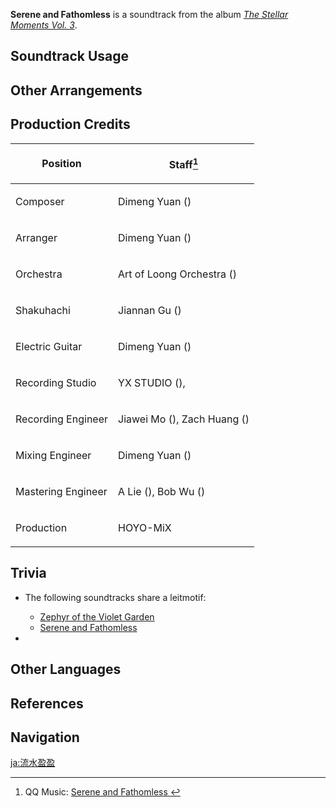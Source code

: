 {{Soundtrack Infobox
|image          = The Stellar Moments Vol. 3.png
|album          = The Stellar Moments Vol. 3
|disc           = 
|number         = 11
|featured       =
|featured2      =
|featured3      =
|featured_disc  =
|featured_disc2 =
|featured_disc3 =
|youtube_id     = xmBUSYgGeVs
|spotify_id     = 082fG4OpnIoePJ1X8SBCRB
|previous       = Wishes Unspoken
|next           = There Is No Escape
}}
'''Serene and Fathomless''' is a soundtrack from the album ''[[The Stellar Moments Vol. 3]]''.

==Soundtrack Usage==
{{Soundtrack Usage
|mediaoriginal = Character Demo;;Kamisato Ayato
|quest     = 
|location  = 
|domain    = 
|eventgameplay = Paimon's Starlight Expedition//snippet after guessing minigame
}}

==Other Arrangements==
{{Files by Category Gallery|Media Using an Unreleased Arrangement of Serene and Fathomless Soundtrack}}

==Production Credits==
{| class="wikitable"
! Position
! Staff<ref>QQ Music: [https://y.qq.com/n/ryqq/songDetail/003lsnvq3HKbXw Serene and Fathomless {{zh|行水盈盈}}]</ref>
|-
! Composer
| Dimeng Yuan ({{zh|苑迪萌}})
|-
! Arranger
| Dimeng Yuan ({{zh|苑迪萌}})
|-
! Orchestra
| Art of Loong Orchestra ({{zh|龙之艺交响乐团}})
|-
! Shakuhachi
| Jiannan Gu ({{zh|顾剑楠}})
|-
! Electric Guitar
| Dimeng Yuan ({{zh|苑迪萌}})
|-
! Recording Studio
| YX STUDIO ({{zh|上海音像公司录音棚}}), {{Not a Typo|52Hz Studio}}
|-
! Recording Engineer
| Jiawei Mo ({{zh|莫家伟}}), Zach Huang ({{zh|黄巍}})
|-
! Mixing Engineer
| Dimeng Yuan ({{zh|苑迪萌}})
|-
! Mastering Engineer
| A Lie ({{zh|阿烈}}), Bob Wu ({{zh|吴身宝}})
|-
! Production
| HOYO-MiX
|}

==Trivia==
* <section begin="AyatoLeitmotif" />The following soundtracks share a leitmotif:
** [[Zephyr of the Violet Garden (Soundtrack)|Zephyr of the Violet Garden]]
** [[Serene and Fathomless]]<section end="AyatoLeitmotif" />
* {{Transclude|Everlasting Devotion|KitsuneTheme|section=1}}

==Other Languages==
{{Other Languages
|en       = Serene and Fathomless
|zhs      = 行水盈盈
|zhs_rm   = Xíngshuǐ Yíngyíng
|zht      = 行水盈盈
|zht_rm   = Xíngshuǐ Yíngyíng
|zh_tl    = Glittering, Flowing Water
|ja       = 流水盈盈
|ja_rm    = Ryuusui Eiei{{Assumed}}
|ja_tl    = Running Water Brimful
}}

==References==
{{Reflist}}

==Navigation==
{{Soundtrack Navbox|The Stellar Moments}}

[[ja:流水盈盈]]